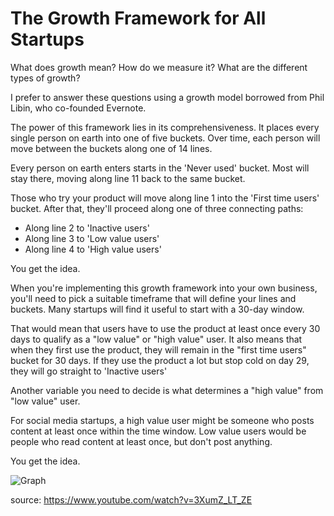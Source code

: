 # The Growth Framework for All Startups

What does growth mean? How do we measure it? What are the different types of growth?

I prefer to answer these questions using a growth model borrowed from Phil Libin, who co-founded Evernote.

The power of this framework lies in its comprehensiveness. It places every single person on earth into one of five buckets. Over time, each person will move between the buckets along one of 14 lines.

Every person on earth enters starts in the 'Never used' bucket. Most will stay there, moving along line 11 back to the same bucket.

Those who try your product will move along line 1 into the 'First time users' bucket. After that, they'll proceed along one of three connecting paths:

- Along line 2 to 'Inactive users'
- Along line 3 to 'Low value users'
- Along line 4 to 'High value users'

You get the idea.

When you're implementing this growth framework into your own business, you'll need to pick a suitable timeframe that will define your lines and buckets. Many startups will find it useful to start with a 30-day window.

That would mean that users have to use the product at least once every 30 days to qualify as a "low value" or "high value" user. It also means that when they first use the product, they will remain in the "first time users" bucket for 30 days. If they use the product a lot but stop cold on day 29, they will go straight to 'Inactive users'

Another variable you need to decide is what determines a "high value" from "low value" user.

For social media startups, a high value user might be someone who posts content at least once within the time window. Low value users would be people who read content at least once, but don't post anything.

You get the idea.

![Graph](/growth-framework/graph.png)

source: https://www.youtube.com/watch?v=3XumZ_LT_ZE

